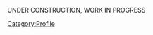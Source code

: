 {{Ammo}}UNDER CONSTRUCTION, WORK IN PROGRESS{{Fuel}}

{{Progress|88|not so salty kek}}
[[Category:Profile]]